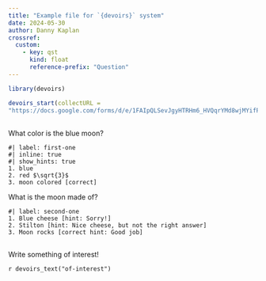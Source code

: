 ```yaml
---
title: "Example file for `{devoirs}` system"
date: 2024-05-30
author: Danny Kaplan
crossref:
  custom:
    - key: qst
      kind: float
      reference-prefix: "Question"
---
```


```r
library(devoirs)
```




```r
devoirs_start(collectURL =
"https://docs.google.com/forms/d/e/1FAIpQLSevJgyHTRHm6_HVQqrYMd8wjMYifPknPLXtpVTunlWlO7RbMw/viewform?usp=pp_url")
```


::: {.callout-note #qst-blue-moon}
## 

What color is the blue moon? <!-- Use {mcqdebug} to capture options to file. -->

```mcq
#| label: first-one
#| inline: true
#| show_hints: true
1. blue
2. red $\sqrt{3}$
3. moon colored [correct]
```

What is the moon made of?

```mcq
#| label: second-one
1. Blue cheese [hint: Sorry!]
2. Stilton [hint: Nice cheese, but not the right answer]
3. Moon rocks [correct hint: Good job]
```

:::

::: {.callout-note #qst-my-essay}
##

Write something of interest!

`r devoirs_text("of-interest")`
:::

<script type="text/javascript" src="devoirs.js"></script>
